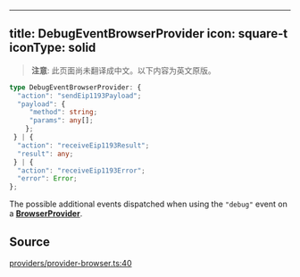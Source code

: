 <!-- AUTO-GENERATED-CONTENT:START (ENGLISH-COPY) -->
---
title: DebugEventBrowserProvider
icon: square-t
iconType: solid
---

> **注意**: 此页面尚未翻译成中文。以下内容为英文原版。

```ts
type DebugEventBrowserProvider: {
  "action": "sendEip1193Payload";
  "payload": {
     "method": string;
     "params": any[];
    };
 } | {
  "action": "receiveEip1193Result";
  "result": any;
 } | {
  "action": "receiveEip1193Error";
  "error": Error;
};
```

The possible additional events dispatched when using the `"debug"` event on a
[**BrowserProvider**](/cn/sdk/content/classes/BrowserProvider).

## Source

[providers/provider-browser.ts:40](https://github.com/dominant-strategies/quais.js/blob/c1c12d43f9d34c6baad2b0542bd6d0acd6fefcbf/src/providers/provider-browser.ts#L40)

